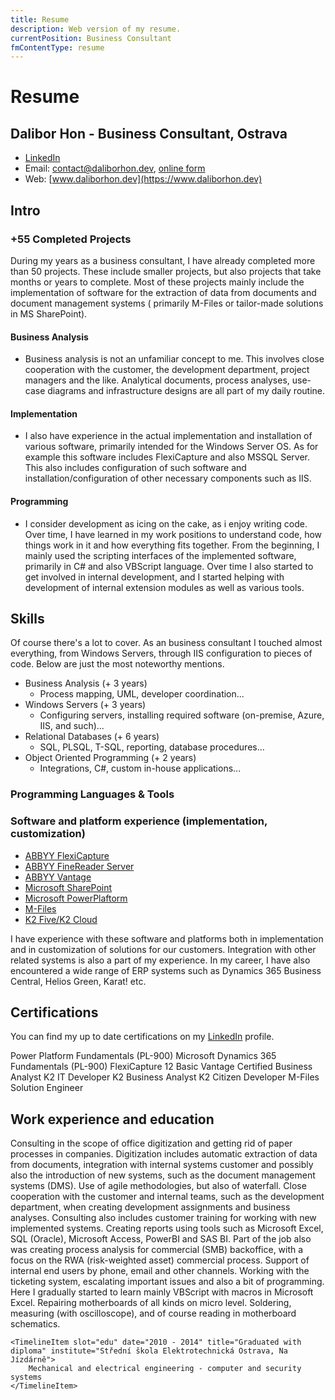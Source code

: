 ```yaml
---
title: Resume
description: Web version of my resume.
currentPosition: Business Consultant
fmContentType: resume
---
```



# Resume

<Hero>

## Dalibor Hon - Business Consultant, Ostrava

- [LinkedIn](https://www.linkedin.com/in/dalibor-hon/)
- Email: [contact@daliborhon.dev](mailto:contact@daliborhon.dev), [online form](https://www.daliborhon.dev/cs/about/#contact)
- Web: [www.daliborhon.dev](https://www.daliborhon.dev)

</Hero>

## Intro

### +55 Completed Projects

During my years as a business consultant, I have already completed more than 50 projects. These include smaller projects, but also projects that take months or years to complete.
Most of these projects mainly include the implementation of software for the extraction of data from documents and document management systems ( primarily M-Files or tailor-made solutions in MS SharePoint).

#### Business Analysis

- Business analysis is not an unfamiliar concept to me. This involves close cooperation with the customer, the development department, project managers and the like.
  Analytical documents, process analyses, use-case diagrams and infrastructure designs are all part of my daily routine.

#### Implementation

- I also have experience in the actual implementation and installation of various software, primarily intended for the Windows Server OS.
  As for example this software includes FlexiCapture and also MSSQL Server. This also includes configuration of such software and installation/configuration of other necessary components such as IIS.

#### Programming

- I consider development as icing on the cake, as i enjoy writing code. Over time, I have learned in my work positions to understand code, how things work in it and how everything fits together.
  From the beginning, I mainly used the scripting interfaces of the implemented software, primarily in C# and also VBScript language.
  Over time I also started to get involved in internal development, and I started helping with development of internal extension modules as well as various tools.

## Skills

Of course there's a lot to cover. As an business consultant I touched almost everything, from Windows Servers, through IIS configuration to pieces of code.
Below are just the most noteworthy mentions.

- Business Analysis (+ 3 years)
    - Process mapping, UML, developer coordination...
- Windows Servers (+ 3 years)
    - Configuring servers, installing required software (on-premise, Azure, IIS, and such)...
- Relational Databases (+ 6 years)
    - SQL, PLSQL, T-SQL, reporting, database procedures...
- Object Oriented Programming (+ 2 years)
    - Integrations, C#, custom in-house applications...

### Programming Languages & Tools

<DevGrid>
	<DevGridItem label="HTML5" iconName="html5" />
	<DevGridItem label="CSS3" iconName="css3" />
	<DevGridItem label="JavaScript" iconName="javascript" />
	<DevGridItem label="TypeScript" iconName="typescript" />
	<DevGridItem label="React" iconName="react" />
	<DevGridItem label="Node JS" iconName="nodejs-wordmark" />
	<DevGridItem label="C#" iconName="csharp" />
	<DevGridItem label=".NET Framework" iconName="dot-net" />
	<DevGridItem label=".NET Core" iconName="dotnetcore" />
	<DevGridItem label="MSSQL" iconName="microsoftsqlserver" />
	<DevGridItem label="GIT" iconName="git" />
	<DevGridItem label="Azure" iconName="azure" />
	<DevGridItem label="Azure DevOps" iconName="azuredevops" />
</DevGrid>

### Software and platform experience (implementation, customization)

- [ABBYY FlexiCapture](https://www.abbyy.com/flexicapture/)
- [ABBYY FineReader Server](https://www.abbyy.com/finereader-server/)
- [ABBYY Vantage](https://www.abbyy.com/vantage/)
- [Microsoft SharePoint](https://www.microsoft.com/cs-cz/microsoft-365/sharepoint/collaboration)
- [Microsoft PowerPlaftorm](https://powerplatform.microsoft.com/en-us/)
- [M-Files](https://www.m-files.com/)
- [K2 Five/K2 Cloud](https://www.nintex.com/process-automation/k2-software/)

I have experience with these software and platforms both in implementation and in customization of solutions for our customers.
Integration with other related systems is also a part of my experience. In my career, I have also encountered a wide range of ERP systems such as Dynamics 365 Business Central, Helios Green, Karat! etc.

## Certifications

You can find my up to date certifications on my [LinkedIn](https://www.linkedin.com/in/dalibor-hon/details/certifications/) profile.

<CertGrid>
	<CertCard img="/public/assets/uploads/company-logos/msft-logo.png" alt="Microsoft logo">
		Power Platform Fundamentals (PL-900)
	</CertCard>
	<CertCard img="/public/assets/uploads/company-logos/msft-logo.png" alt="Microsoft logo">
		Microsoft Dynamics 365 Fundamentals (PL-900)
	</CertCard>
	<CertCard img="/public/assets/uploads/company-logos/abbyy.png" alt="ABBYY logo">
		FlexiCapture 12 Basic
	</CertCard>
	<CertCard img="/public/assets/uploads/company-logos/abbyy.png" alt="ABBYY logo">
		Vantage Certified Business Analyst
	</CertCard>
	<CertCard img="/public/assets/uploads/company-logos/nintex-logo-black.png" imgInverted="/public/assets/uploads/company-logos/nintex-logo-white.png" alt="Nintex logo">
		K2 IT Developer
	</CertCard>
	<CertCard img="/public/assets/uploads/company-logos/nintex-logo-black.png" imgInverted="/public/assets/uploads/company-logos/nintex-logo-white.png" alt="Nintex logo">
		K2 Business Analyst
	</CertCard>
	<CertCard img="/public/assets/uploads/company-logos/nintex-logo-black.png" imgInverted="/public/assets/uploads/company-logos/nintex-logo-white.png" alt="Nintex logo">
		K2 Citizen Developer
	</CertCard>
	<CertCard img="/public/assets/uploads/company-logos/m-files.png" alt="M-Files Corporation logo">
		M-Files Solution Engineer
	</CertCard>
</CertGrid>

## Work experience and education

<Timeline>
    <TimelineItem slot="exp" date="April 2020 – Present" title="ECM Business Consultant" institute="Konica Minolta IT Solutions Czech s.r.o">
        Consulting in the scope of office digitization and getting rid of paper processes in companies.
        Digitization includes automatic extraction of data from documents, integration with internal systems customer and possibly also the
        introduction of new systems, such as the document management systems (DMS). Use of agile methodologies, but also of waterfall.
        Close cooperation with the customer and internal teams, such as the development department, when creating development assignments and business analyses.
        Consulting also includes customer training for working with new implemented systems.
    </TimelineItem>
    <TimelineItem slot="exp" date="September 2018 – March 2020" title="Analyst, Shared Services" institute="MONETA Money Bank a.s.">
        Creating reports using tools such as Microsoft Excel, SQL (Oracle), Microsoft Access, PowerBI and SAS BI.
        Part of the job also was creating process analysis for commercial (SMB) backoffice, with a focus on the RWA (risk-weighted asset) commercial process.
    </TimelineItem>
    <TimelineItem slot="exp" date="July 2017 – August 2018" title="Administrator End User Services, IT" institute="MONETA Money Bank a.s.">
         Support of internal end users by phone, email and other channels. Working with the ticketing system, escalating important issues and also a bit of programming.
         Here I gradually started to learn mainly VBScript with macros in Microsoft Excel.
    </TimelineItem>
    <TimelineItem slot="exp" date="October 2014 – April 2017" title="Motherboard Technician" institute="ASUS Czech Service s.r.o.">
        Repairing motherboards of all kinds on micro level. Soldering, measuring (with oscilloscope), and of course reading in motherboard schematics.
    </TimelineItem>

    <TimelineItem slot="edu" date="2010 - 2014" title="Graduated with diploma" institute="Střední škola Elektrotechnická Ostrava, Na Jízdárně">
        Mechanical and electrical engineering - computer and security systems
    </TimelineItem>

</Timeline>
